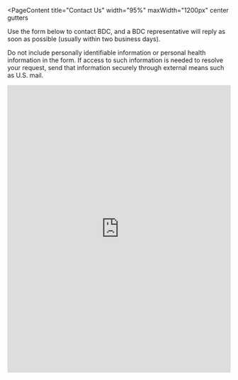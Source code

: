 
<PageContent 
  title="Contact Us"
  width="95%" maxWidth="1200px" center gutters
>
Use the form below to contact BDC, and a BDC representative will reply as soon as possible (usually within two business days). 

Do not include personally identifiable information or personal health information in the form. If access to such information is needed to resolve your request, send that information securely through external means such as U.S. mail.

<iframe
  title="Feedback Form"
  className="freshwidget-embedded-form"
  id="freshwidget-embedded-form"
  src="https://bdcatalyst.freshdesk.com/widgets/feedback_widget/new?&widgetType=embedded&screenshot=No&captcha=yes"
  scrolling="no"
  height="650px"
  width="100%"
  frameBorder="0"
></iframe>

</PageContent>

